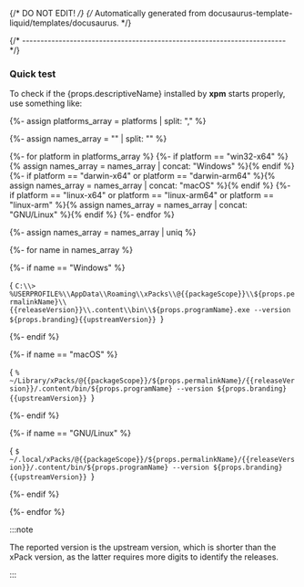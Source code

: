 {/* DO NOT EDIT! */}
{/* Automatically generated from docusaurus-template-liquid/templates/docusaurus. */}


{/* ------------------------------------------------------------------------ */}

### Quick test

To check if the {props.descriptiveName} installed by **xpm** starts properly, use something like:

{%- assign platforms_array = platforms | split: "," %}

{%- assign names_array = "" | split: "" %}

{%- for platform in platforms_array %}
{%- if platform == "win32-x64" %}{% assign names_array = names_array | concat: "Windows" %}{% endif %}
{%- if platform == "darwin-x64" or platform == "darwin-arm64" %}{% assign names_array = names_array | concat: "macOS" %}{% endif %}
{%- if platform == "linux-x64" or platform == "linux-arm64" or platform == "linux-arm" %}{% assign names_array = names_array | concat: "GNU/Linux" %}{% endif %}
{%- endfor %}

{%- assign names_array = names_array | uniq %}

<Tabs groupId="operating-systems">

{%- for name in names_array %}

{%- if name == "Windows" %}

<TabItem value="windows" label="Windows" default>

<CodeBlock language="console"> {
`C:\\> %USERPROFILE%\\AppData\\Roaming\\xPacks\\@{{packageScope}}\\${props.permalinkName}\\{{releaseVersion}}\\.content\\bin\\${props.programName}.exe --version
${props.branding}{{upstreamVersion}}
`} </CodeBlock>

</TabItem>

{%- endif %}

{%- if name == "macOS" %}

<TabItem value="macos" label="macOS">

<CodeBlock language="console"> {
`% ~/Library/xPacks/@{{packageScope}}/${props.permalinkName}/{{releaseVersion}}/.content/bin/${props.programName} --version
${props.branding}{{upstreamVersion}}
`} </CodeBlock>

</TabItem>

{%- endif %}

{%- if name == "GNU/Linux" %}

<TabItem value="linux" label="GNU/Linux">

<CodeBlock language="console"> {
`$ ~/.local/xPacks/@{{packageScope}}/${props.permalinkName}/{{releaseVersion}}/.content/bin/${props.programName} --version
${props.branding}{{upstreamVersion}}
`} </CodeBlock>

</TabItem>

{%- endif %}

{%- endfor %}

</Tabs>

:::note

The reported version is the upstream version, which is shorter than the xPack
version, as the latter requires more digits to identify the releases.

:::

